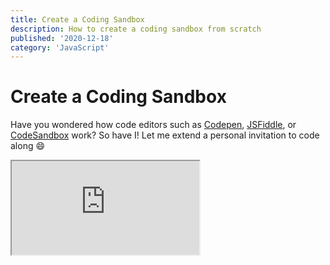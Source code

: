 ```yaml
---
title: Create a Coding Sandbox
description: How to create a coding sandbox from scratch
published: '2020-12-18'
category: 'JavaScript'
---
```


# Create a Coding Sandbox

Have you wondered how code editors such as [Codepen](https://codepen.io/), [JSFiddle](https://jsfiddle.net/), or [CodeSandbox](https://codesandbox.io/) work? So have I! Let me extend a personal invitation to code along 😄

<Iframe
  title="JavaScript Sandbox"
  src="https://javascriptsandbox.netlify.app/"
/>

[JavaScript Sandbox](https://javascriptsandbox.netlify.app/) to see the working example. You can find the [source code](https://github.com/JoysOfCode/javascript-sandbox) on GitHub.

## What You'll Learn

- Using the HTML &lt;iframe&gt; tag to create a live coding environment
- Implementing the Monaco (VS Code) Editor
- How Babel works
- Native JavaScript modules (often abbreviated as ESM)
- Use of closures by writing a debounce function
- Writing helper functions to make DOM (Document Object Model) manipulation easier
- Displaying errors from the console in the UI (user interface)
- Regex replacement

Let's start by playing detective 🔎, and examining Codepen's source code through the lens of our developer tools. This part is optional, as I only want to share my thought process with you.

If you're in a new pen on Codepen, press <kbd>Ctrl</kbd> + <kbd>Shift</kbd> + <kbd>I</kbd> to bring up the developers tools and inspecting the right side column. We notice something interesting. It's an [iframe](https://developer.mozilla.org/en-US/docs/Web/HTML/Element/iframe)! You can imagine an iframe as a separate page inside another page. By definition "it's a nested browsing context, embedding another HTML page into the current one."

<Image
  height="745px"
  width="1276px"
  src="/images/create-a-coding-sandbox/codepen.png"
  alt="Codepen"
/>

An iframe behaves just like a regular page, but contained into it's own microcosm. This sounds like the perfect spot for a playground. We can already make a couple of observations.

## Observations

- The iframe behaves just like a regular page
- User inputs something on the left side (regular page)
- Output displays on the right (iframe)
- We can execute JavaScript

Now, any input would do. It can be just a plain textarea. It just happens that these sites are using "fancy" textareas that do syntax highlighting and other things for you. Codepen, and JSFiddle for example use [CodeMirror](https://codemirror.net/). CodeSandbox on the other hand is a lot more involved, and it's basically an IDE (integrated development environment) inside your browser. It uses the [Monaco Editor](https://microsoft.github.io/monaco-editor/index.html) just like [VS Code](https://code.visualstudio.com/) does. That's what I decided to use for this project.

We won't need any bundlers, or build tools. The only thing I would advise is to get the [Live Server](https://marketplace.visualstudio.com/items?itemName=ritwickdey.LiveServer) extension for VS Code so you can start a development server because otherwise it won't work due to the limitations of using the file protocol. If you prefer using something else, go ahead.

## Getting Started

That being said, start by creating a folder `js-sandbox`. Inside create another folder `src`, and a `index.html` file. Inside `src` create `src/app.js`, and `src/style.css`.

Keep in mind that for _Live Server_ to work it requires you to have a folder open inside VS Code. You can then start Live Server from `index.html` by pressing <kbd>F1</kbd> or <kbd>Ctrl</kbd> + <kbd>Shift</kbd> + <kbd>P</kbd> to open your [command palette](https://code.visualstudio.com/docs/getstarted/userinterface#_command-palette) and find "Open with Live Server". You can also right click on the file, or press the bottom right "Go Live" button.

## Markup

Your `index.html` should look like this.

```html:index.html
<!DOCTYPE html>
<html lang="en">
  <head>
    <meta charset="UTF-8" />
    <meta name="viewport" content="width=device-width, initial-scale=1.0" />
    <title>JavaScript Sandbox</title>
    <link rel="stylesheet" href="./src/style.css" />
    <script src="./src/app.js" type="module"></script>
  </head>
  <body>
    <div class="code">
      <textarea id="editor" spellcheck="false"></textarea>
    </div>

    <div class="result">
      <div id="output">
        <iframe id="iframe"></iframe>
        <div id="errors" class="hidden"></div>
      </div>
      <div id="source"></div>
    </div>
  </body>
</html>
```

Notice that instead of including our script in the `body`, we've done so in the `head` of our document. This is possible due to the `defer` property which waits for the page to load before running JavaScript. Before we could also use the [DOMContentLoaded](https://developer.mozilla.org/en-US/docs/Web/API/Document/DOMContentLoaded_event) event listener to make sure our JavaScript doesn't run before the DOM is loaded.

In this case, we don't have to include it because _modules_ use it by default. In the past we had to use a bundler such as [Webpack](https://webpack.js.org/), or [Parcel](https://parceljs.org/) to be able to understand and resolve dependencies from NPM packages, and to use the `import` syntax. That's no longer the case with browsers now natively supporting modules. In the future, instead of using bundlers in development, they're going to be an optimization step when shipping code to the browser.

The downside is that we need to repack older packages not using ES modules so they work. This is where [Skypack](https://www.skypack.dev/) comes in to bridge the gap. If you've heard about the [Node](https://nodejs.org/en/) competitor [Deno](https://deno.land/), it's the same concept how it deals with packages. Instead of having to do `npm install package` and dealing with `node_modules` you simply use a url to import the package which is smart enough to resolve the dependenices, and do the caching over a CDN (content delivery network).

```html:example.html
<button id="btn">Click</button>

<script type="module">
  import confetti from 'https://cdn.skypack.dev/canvas-confetti'
  btn.onclick = confetti
</script>
```

One thing to note is that `defer` only works when you include `src`, or if it's a module. If any of this is unfamiliar to you, take some time to research each subject, because modules are an important aspect of JavaScript.

## Styles

For the most part, it's a simple layout. Just paste and forget these styles in `style.css` so we can focus on JavaScript.

```css:style.css
@import url('https://fonts.googleapis.com/css2?family=Inter:wght@400;700&display=swap');
@import url('https://fonts.googleapis.com/css2?family=IBM+Plex+Mono&display=swap');

:root {
  --font-size: 1.25rem;
  --spacing: 2rem;
  --sans-serif: 'Inter', sans-serif;
  --mono: 'IBM Plex Mono', monospace;
}

* {
  margin: 0;
  padding: 0;
  /*
    uses any border and padding as part of the
    element's width and height
  */
  box-sizing: border-box;
}

body {
  display: flex;
  color: seashell;
  font-family: var(--sans-serif);
  font-size: var(--font-size);
  overflow: hidden;
}

h3 {
  position: absolute;
  right: 20px;
  font-size: 1rem;
  background-color: wheat;
  color: hsl(0, 0%, 12%);
  padding: 0.4rem 0.8rem;
  border-radius: 4px;
}

.code,
.result {
  height: 100vh;
  width: 100%;
}

#editor {
  height: 100%;
  min-width: 50vw;
  max-width: 100vw;
  font-size: inherit;
  /* makes the element resize like a textarea */
  resize: horizontal;
  overflow: hidden;
}

.result {
  display: flex;
  flex-direction: column;
}

#output,
#source {
  position: relative;
  height: 50%;
  background-color: hsl(0, 0%, 12%);
  overflow-x: hidden;
}

#iframe {
  height: 100%;
  width: 100%;
  border: none;
}

#errors {
  padding: var(--spacing);
  color: tomato;
}

#errors pre {
  max-width: 80%;
}

#source {
  padding: 1rem var(--spacing);
  border-top: 2px solid hsl(0, 0%, 10%);
  line-height: 1.6;
}

pre {
  font-family: var(--mono);
  /* changes how text is displayed in a pre */
  white-space: pre-wrap;
  word-wrap: break-word;
}

.hidden {
  display: none;
}

@media (max-width: 800px) {
  body {
    display: block;
    overflow: scroll;
  }

  .code,
  .result {
    height: 50vh;
  }

  #editor {
    resize: none;
  }

  #output {
    height: 100%;
  }

  #source {
    display: none;
  }
}
```

That's it 😄 Notice we can resize the editor window using the bottom right triangle shape.

<Iframe
  title="JavaScript Sandbox"
  src="https://javascript-sandbox-examples.netlify.app/01-starter/"
/>

## The Sandbox

Inside `src` create a `utility.js`. Here we're going to put our helper functions.

```js:utility.js
export function getEl(id) {
  // returns element by id
  return document.getElementById(id)
}

export function createEl(tag, content) {
  if (content) {
    // creates a nice API like createEl('h1, 'Hello, World!')
    const domEl = document.createElement(tag)
    domEl.innerText = content

    return domEl
  }

  return document.createElement(tag)
}
```

We're set! Head back to `app.js` and let's get started. First let's import the utilities, and grab the DOM elements.

```js:app.js
import { createEl, getEl } from './utility.js'

const iframeEl = getEl('iframe')
const errorsEl = getEl('errors')

const editorEl = getEl('editor')
const sourceEl = getEl('source')
```

The \*_.js_ extension is required. If you work with a bundler like Webpack you don't have to since it handles that for you.

Let's add a way to get the input, and output it. We're using a textarea to focus on the main concept, instead of implementation.

How do we modify the contents of an iframe? The easiest method is using the [srcdoc](https://developer.mozilla.org/en-US/docs/Web/API/HTMLIFrameElement/srcdoc) method which specifies the content of an iframe. To achieve the live update effect, we're just going to attach a `keyup` event listener to our textarea.

```js:app.js
function getCode() {
  // get contents of the textarea
  return editorEl.value
}

function setIframeContent(code) {
  const source = `
    <html>
    <head>
      <style>
        @import url('https://fonts.googleapis.com/css2?family=Inter:wght@400;700&display=swap');

        body {
          font-family: 'Inter', sans-serif;
          overflow: hidden;
        }

        .app {
          padding: 0 2rem;
          color: snow;
        }

        .app a {
          color: wheat;
        }
      </style>
    </head>
    <body>
      <div id="app"></div>

      <script src="https://cdn.skypack.dev/@babel/standalone" type="module"></script>
      <script type="text/babel" data-type="module">
        ${code}
      </script>
    </body>
    </html>
  `

  iframeEl.srcdoc = source
}


function updateUI() {
  // get what we typed
  const code = getCode()
  // pass it to update the iframe
  setIframeContent(code)
}

// handler
function handleKeyUp() {
  updateUI()
}

// keyup listener
editorEl.addEventListener('keyup', handleKeyUp)
```

This is basically building our "template" to pass to the iframe. You can realize how easily you can make Codepen out of this. In this case we're going to focus on JavaScript. In reality you can pass anything such as HTML, CSS, and JavaScript to it. In fact, I encourage you to stop what you're doing, and do it just to learn.

<Iframe
  title="JavaScript Sandbox"
  src="https://javascript-sandbox-examples.netlify.app/02-code-output/"
/>

I included an empty div to have a mount point for frameworks like [React](https://reactjs.org/), and [Vue](https://vuejs.org/). My primary goal is to not recreate Codepen, but to dive deeper into how it works. You can repurpose this to anything you want.

If you're cool, we can proceed. I mentioned something about transpiled code, but that might not mean anything to you. This is where [Babel](https://babeljs.io/) comes in. Babel is a JavaScript compiler that can take modern JavaScript syntax that might not be supported across browsers, and transpile (you might hear compile, it's interchangable) it to an older version of JavaScript. This enables us to write modern JavaScript today, and let Babel do the hard work. Modern development wouldn't be the same, or possible without it.

Where Babel is also useful, is transpiling [JSX](https://reactjs.org/docs/introducing-jsx.html) (JavaScript XML, used in place of HTML popularized by frameworks like React) to what browsers can understand, and it has other presets, and plugins. The last part isn't important if you don't know React.

The _text/babel_ type let's Babel know to process the code, and we have to include a special [data attribute](https://developer.mozilla.org/en-US/docs/Learn/HTML/Howto/Use_data_attributes) to use modules with Babel.

```js:example.js
// ES6+ code
const banana = 'banana'

// Babel ES5 output
var banana = 'banana'
```

This is a boring example, but it gets a lot cooler when using [syntactic sugar](https://en.wikipedia.org/wiki/Syntactic_sugar) like _classes_, and seeing how it works under the hood! We're going to explore this in a moment, since we're going to implement it. This is what gets me more excited than just making another Codepen.

## Babel

You might have noticed the [@babel/standalone](https://babeljs.io/docs/en/babel-standalone.html) import. This let's us use Babel client-side (in the browser). It's perfect for this project. We have to import the package inside the parent `app.js` because iframes are sandboxed (pun intended) so we can't use the one already declared.

```js:app.js
import { transform } from 'https://cdn.skypack.dev/@babel/standalone'
```

The regular import is just `Babel`. We can destructure `transform` from it so we only use what we need.

We're going to add a `transpileCode` function inside `updateUI` and also pass it `code` so we can work with it. You can place it anywhere.

```js:app.js
function transpileCode(code) {
  // the magic sauce used to transpile the code
  const options = { presets: ['es2015-loose', 'react'] }
  // transform returns an object so we can destructure and rename it
  const { code: babelCode } = transform(code, options)

  // it's going to append each time
  // so we need to clear it
  sourceEl.innerHTML = ''

  // using our DOM helpers we created earlier
  const titleEl = createEl('h3', '📜 Source')
  const preEl = createEl('pre', babelCode)

  /*
    <div id="source">
      <h3>📜 Source</h3>
      <pre>...</pre>
    </div>
  */
  sourceEl.append(titleEl, preEl)
}

function updateUI() {
  const code = getCode()

  setIframeContent(code)
  transpileCode(code)
}
```

[Pre](https://developer.mozilla.org/en-US/docs/Web/HTML/Element/pre) is just a useful tag to show preformatted text. We can also control how the text is formatted in CSS.

We can pass different presets to Babel, telling it what version of JavaScript to target. In this case I'm using the _es2015-loose_ preset and _react_ for [JSX](https://reactjs.org/docs/introducing-jsx.html). The _loose_ in the preset means it's going to output code that's more human readable, and doesn't strictly adhere to the JavaScript specification. If you just used [the destructuring assignment](https://developer.mozilla.org/en-US/docs/Web/JavaScript/Reference/Operators/Destructuring_assignment) for example, it would quickly saturate the output.

I encourage you to play around. These yearly presets have been deprecated for [@babel/preset-env](https://babeljs.io/docs/en/babel-preset-env) which you should use in production. You would just have to replace _es2015-loose_ with _env_.

The last part is the `transform` itself which accepts the _input_, _options_, and returns an object.

```js:example.js
const input = `const getMessage = () => 'Hello, World!'`
const output = Babel.transform(input, { presets: ['env'] }).code
```

There's also a [Babel REPL](https://babeljs.io/repl) you can use to play around. That's how I found out about the presets, because the docs aren't that clear to the uninitiated. I won't go into the minutia of how Babel works under the hood, unless you want to read about [ASTs](https://en.wikipedia.org/wiki/Abstract_syntax_tree) (abstract syntax tree), and because I only understand the concepts.

## Regex Replacement

We can import NPM packages straight into our code, instead of appending them as a script like Codepen would. That means they're also going to get transpiled. We can fix that by using _regex_ to remove them before they get transpiled. You might have noticed the _/\*#\_\_PURE\_\_\*/_ string created by Babel. Since we only care about the output, we're also going to remove it.

You don't need to understand regex, but if you want you can use [RegExr] to examine an expression. I know enough myself to be able to read it, since I rarely use it. When I need it, I just search for what I'm looking for, and it works out. First let's add some regex patterns at the top of `app.js`, right below where we grab the DOM elements.

```js:app.js
const importsMatchRegex = /import(?:["'\s]*([\w*{}\n\r\t, ]+)from\s*)?["'\s].*([@\w/_-]+)["'\s].*/g
const stringMatchRegex = /\/\*#__PURE__\*\//g
```

The [imports regex](https://gist.github.com/manekinekko/7e58a17bc62a9be47172) just matches anything that starts with _import_ and could be a default or named import spanning multiple lines. For the string regex we just target the specified string and escape the special characters with slashes.

Regex itself isn't hard, it's just hard to read. If you need to use it, just reach for a battle-tested one because there might be edge cases you didn't think of.

We need to update `transpileCode`. We're also going to add a `format` function above it that's going to abstract the regex replacement code so it looks neat. I don't look in advance to break code up like this. In fact it's spaghetti, before I decide to clean it up.

```js:app.js
// makes for a nicer API to work with
function format(string, regex, replacement = '') {
  return string.replace(regex, replacement).trim()
}

function transpileCode(code) {
  // remove the imports before transform
  const codeToTranspile = format(code, importsMatchRegex)

  // the babel sauce
  const options = { presets: ['es2015-loose', 'react'] }
  const { code: babelCode } = transform(codeToTranspile, options)

  // ignore /*#__PURE__*/ from transpiled output
  const transpiledCode = format(babelCode, stringMatchRegex)

  sourceEl.innerHTML = ''

  const titleEl = createEl('h3', '📜 Source')
  const preEl = createEl('pre', transpiledCode)

  sourceEl.append(titleEl, preEl)
}
```

It was using prototypes 😱

<Iframe
  title="JavaScript Sandbox"
  src="https://javascript-sandbox-examples.netlify.app/03-transpiled-output/"
/>

## Debounce

So far so good, but if we open dev tools and look at the console, there's an avalanche of output. This is not a great user experience. Imagine talking and being interrupted for not finishing your thought. We want to add a delay to the input. This is what's known as a _debounce_. Imagine typing something into a search field that queries an API endpoint. You don't want to spam requests for each typed letter.

Open `utility.js`, and add the `debounce` function — then import it in `app.js`.

```js:utility.js
export function debounce(callback, delay) {
  let timerId

  return () => {
    clearTimeout(timerId)
    timerId = setTimeout(callback, delay)
  }
}
```

```js:app.js
import { createEl, debounce, getEl } from './utility.js'
```

The debounce is just a `setTimeout` that accepts a _callback_ function to run after it's done, and a _delay_ in milliseconds. It returns a function that clears the previous `setTimeout`, and sets a new one. This is possible due to [closures](https://developer.mozilla.org/en-US/docs/Web/JavaScript/Closures).

**A closure is when a function remembers it's outer state, even after execution**.

You could say that "it closes over it". You're using closures in JavaScript without even knowing.

```js:example.js
const greet = () => console.log('Hello, World!')

// if we don't return a function we need to wrap it
document.addEventListener('click', () => debounce(greet, 1000))

// we return a function, so it's good
document.addEventListener('click', debounce(greet, 1000))
```

Even if the functions runs, thanks to _closures_ it remembers the value of `timerId`, so it can clear it.

Try it out yourself! The dev tools are a quick and easy way to get your hands dirty.

Let's update our event listener.

```js:app.js
editorEl.addEventListener('keyup', debounce(handleKeyUp, 1000))
```

There should be a delay of one second 🙅‍♀️

<Iframe
  title="JavaScript Sandbox"
  src="https://javascript-sandbox-examples.netlify.app/04-debounce-output/"
/>

## Errors

How do we display errors? We clearly see them in the console. There's a couple of ways. In JavaScript we can rewrite anything, so we could do that for `console` by just redeclaring it.

```js:example.js
console.error = () => {
  // hijack log to output to a DOM element
}
```

This is ugly for many reasons, one of which is overwriting how console itself works.

Fortunately, there's an easier method. We can use the [GlobalEventHandlers.onerror](https://developer.mozilla.org/en-US/docs/Web/API/GlobalEventHandlers/onerror) listener.

It's just a regular listener that we can place on the _window object_, and listen for error messages. It's almost that easy! In our case we have to attach the listener inside our iframe, and somehow send them up to the parent. There's a handy [window.postMessage](https://developer.mozilla.org/en-US/docs/Web/API/Window/postMessage) method for doing such.

If you're wondering, I had weird issues just using it on the parent itself where it would ignore certain types of errors.

We're just going to add another script section at the end of `setIframeContent`. If our code fails at any point, it's not going to run. It needs to be separate. Everything else is the same as before.

```js:app.js
function setIframeContent(code) {
  const source = `
    <!-- ... -->
    <body>
      <!-- ... -->
      <script>
        function handleError({ message: errorMessage }) {
          window.parent.postMessage(errorMessage, '*')
        }

        window.addEventListener('error', handleError)
      </script>
    </body>
  `

  iframeEl.srcdoc = source
}
```

Note that the event listener passes an event object which we can destructure and rename `event.message` from. We specify the sender by saying `window.parent` and the arguments are the _message_, and _target origin URI_ if we want to require it, but the _\*_ symbol let's it be anything.

Great! Now we can listen for any message. Let's add a `message` listener, after our `keyup` listener. We're also going to need a `handleMessage`.

```js:app.js
function handleMessage({ data: errorMessage }) {
  if (typeof errorMessage === 'string') {
    logErrors(errorMessage)
  }
}

window.addEventListener('message', handleMessage)
```

The response we get is `event.data` so we destructure it. We check if `message` is a string, meaning it's our error message because it could be anything.

We're going to send the error message to `logErrors`.

```js:app.js
function logErrors(error) {
  // clear errors
  errorsEl.innerHTML = ''

  // create title and pre element
  const titleEl = createEl('h3', '💩 Oops!')
  const preEl = createEl('pre', error)

  /*
    <div id="errors" class="hidden">
      <h3>💩 Oops!</h3>
      <pre>...</pre>
    </div>
  */
  errorsEl.append(titleEl, preEl)
}
```

One more thing. We need a way to show or hide our iframe, and errors depending if there's any. That's simple enough. There's already a class of `hidden` in `style.css` that just sets `display: none`. We just need to add the JavaScript.

```js:app.js
function logErrors(error) {
  iframeEl.classList.add('hidden')
  errorsEl.classList.remove('hidden')
  // ...
}

function setIframeContent(code) {
  iframeEl.classList.remove('hidden')
  errorsEl.classList.add('hidden')
  // ...
}
```

_We don't make mistakes, just happy little accidents._ — Bob Ross

<Iframe
  title="JavaScript Sandbox"
  src="https://javascript-sandbox-examples.netlify.app/05-errors-output/"
/>

## The Editor

The last thing left for us to do is replace our beautiful textarea with [Monaco Editor](https://microsoft.github.io/monaco-editor/index.html) which is easier than you might think. It's going to take more time explaining the details how I got it to work over a CDN, which I wouldn't recommend doing. I just wanted to avoid using a bundler, which would have been even easier.

First we need to edit `index.html`.

```diff:index.html
<div class="code">
- <textarea id="editor" spellcheck="false"></textarea>
+ <div id="editor"></div>
</div>
```

Second, in `src` create `monacoEditor.js`.

```js:monacoEditor.js
// import every named export
import * as monaco from 'https://cdn.skypack.dev/monaco-editor'

// web workers
window.MonacoEnvironment = {
  getWorkerUrl: () => {
    return `
      data:text/javascript;charset=utf-8,
      ${encodeURIComponent(`
        self.MonacoEnvironment = {
          baseUrl: 'https://cdnjs.cloudflare.com/ajax/libs/monaco-editor/0.21.2/min'
        };
        importScripts('https://cdnjs.cloudflare.com/ajax/libs/monaco-editor/0.21.2/min/vs/base/worker/workerMain.min.js');
      `)}
    `
  },
}

const editorOptions = {
  value: '',
  language: 'javascript',
  theme: 'vs-dark',
  // checks if the editor resized to adjust
  automaticLayout: true,
  minimap: {
    enabled: false,
  },
  fontFamily: 'IBM Plex Mono, monospace',
  fontSize: '20px',
  tabSize: 2,
}

export const editor = monaco.editor.create(
  document.getElementById('editor'),
  editorOptions
)

```

The Monaco Editor is the base that VS Code uses. You don't get a sidebar or anything fancy. That's Microsoft sauce on top of it. They also develop all these projects together. It uses [web workers](https://developer.mozilla.org/en-US/docs/Web/API/Web_Workers_API/Using_web_workers) which lets us off-load heavy tasks to background threads since JavaScript runs on a single thread, but the browser isn't limited to that. Fortunately, we don't have to think about that. I hope that clears up the `window.MonacoEnvironment` part.

This is only convoluted because we're using a CDN. There's a great [monaco-editor-samples](https://github.com/microsoft/monaco-editor-samples) repository with different examples how to set up Monaco Editor for different environments. You can also explore the [Monaco Editor API](https://microsoft.github.io/monaco-editor/api/index.html).

Import the editor at top of `app.js`. We also need to update `getCode` to grab the input from the editor instead. We also need `codicon.ttf` which is the [codicon](https://microsoft.github.io/vscode-codicons/dist/codicon.html) icon font it uses. You can get it [here](https://github.com/microsoft/vscode-codicons/blob/master/dist/codicon.ttf) and place it in the root of your project.

```js:app.js
import { editor } from './monacoEditor.js'

function getCode() {
  // built-in method to get the input value
  return editor.getValue()
}
```

Try it out!

```js
import confetti from 'https://cdn.skypack.dev/canvas-confetti'
document.onpointermove = confetti
```

<Iframe
  title="JavaScript Sandbox"
  src="https://javascript-sandbox-examples.netlify.app/06-monaco-editor/"
/>

That's it! Congrats 🎉

## Closing Thoughts

Hope you learned something! There's a lot you could do from here on. You can add persistant storage using [local storage](https://developer.mozilla.org/en-US/docs/Web/API/Window/localStorage) so when you refresh the page it wouldn't reset. You would just need to save the input to local storage each time, and on page load check if it exists, then set the contents of the editor to use it.

You could also move everything to a bundler, or use a framework like React which I'm going to cover in another post.

<Credits />
